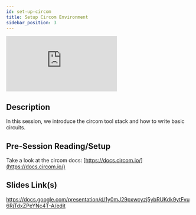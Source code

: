 ```yaml
---
id: set-up-circom
title: Setup Circom Environment
sidebar_position: 3
---
```


<iframe
  src="https://www.youtube.com/embed/0gHRItzgkjE"
  title="YouTube video player"
  frameborder="0"
  allow="accelerometer; autoplay; clipboard-write; encrypted-media; gyroscope; picture-in-picture"
  allowfullscreen
></iframe>

## Description

In this session, we introduce the circom tool stack and how to write basic circuits.

## Pre-Session Reading/Setup

Take a look at the circom docs: [https://docs.circom.io/](https://docs.circom.io/)

## Slides Link(s)

https://docs.google.com/presentation/d/1y0mJ29pxwcyzj5ybRUKdk9ytFvu6RjTdxZPeYNc4T-A/edit
